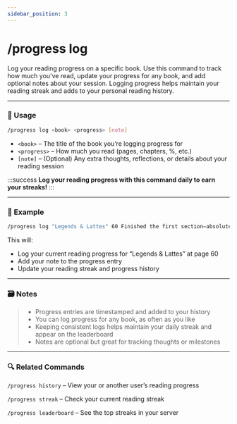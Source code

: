 ```yaml
---
sidebar_position: 3
---
```


# /progress log

Log your reading progress on a specific book. Use this command to track how much you’ve read, update your progress for any book, and add optional notes about your session. Logging progress helps maintain your reading streak and adds to your personal reading history.

<hr className="md-divider-gradient" />

### 💬 Usage
```bash
/progress log <book> <progress> [note]
```
- `<book>` – The title of the book you’re logging progress for
- `<progress>` – How much you read (pages, chapters, %, etc.)
- `[note]` – (Optional) Any extra thoughts, reflections, or details about your reading session

:::success
**Log your reading progress with this command daily to earn your streaks!**
:::

<hr className="md-divider-gradient" />

### 📌 Example
```bash
/progress log "Legends & Lattes" 60 Finished the first section—absolutely loving it so far!
```
This will:
- Log your current reading progress for “Legends & Lattes” at page 60
- Add your note to the progress entry
- Update your reading streak and progress history

<hr className="md-divider-gradient" />

### 🗃️ Notes
> - Progress entries are timestamped and added to your history
> - You can log progress for any book, as often as you like
> - Keeping consistent logs helps maintain your daily streak and appear on the leaderboard
> - Notes are optional but great for tracking thoughts or milestones

<hr className="md-divider-gradient" />

### 🔍 Related Commands
`/progress history` – View your or another user’s reading progress

`/progress streak` – Check your current reading streak

`/progress leaderboard` – See the top streaks in your server